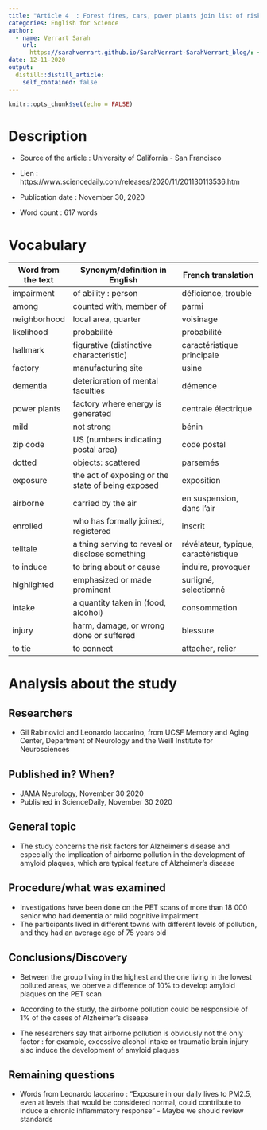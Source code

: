 ```yaml
---
title: "Article 4  : Forest fires, cars, power plants join list of risk factors for Alzheimer's disease"
categories: English for Science
author:
  - name: Verrart Sarah
    url:
      https://sarahverrart.github.io/SarahVerrart-SarahVerrart_blog/: {}
date: 12-11-2020
output:
  distill::distill_article:
    self_contained: false
---
```


```r
knitr::opts_chunk$set(echo = FALSE)
```

# Description

  - Source of the article : University of California - San Francisco
  
  - Lien : https://www.sciencedaily.com/releases/2020/11/201130113536.htm
  
  - Publication date : November 30, 2020
  
  - Word count : 617 words
  
# Vocabulary 
  
| Word from the text | Synonym/definition in English                     | French translation                   |
|--------------------|---------------------------------------------------|--------------------------------------|
| impairment         | of ability : person                               | déficience, trouble                  |
| among              | counted with, member of                           | parmi                                |
| neighborhood       | local area, quarter                               | voisinage                            |
| likelihood         | probabilité                                       | probabilité                          |
| hallmark           | figurative (distinctive characteristic)           | caractéristique principale           |
| factory            | manufacturing site                                | usine                                |
| dementia           | deterioration of mental faculties                 | démence                              |
| power plants       | factory where energy is generated                 | centrale électrique                  |
| mild               | not strong                                        | bénin                                |
| zip code           | US (numbers indicating postal area)               | code postal                          |
| dotted             | objects: scattered                                | parsemés                             |
| exposure           | the act of exposing or the state of being exposed | exposition                           |
| airborne           | carried by the air                                | en suspension, dans l'air            |
| enrolled           | who has formally joined, registered               | inscrit                              |
| telltale           | a thing serving to reveal or disclose something   | révélateur, typique, caractéristique |
| to induce          | to bring about or cause                           | induire, provoquer                   |
| highlighted        | emphasized or made prominent                      | surligné, selectionné                |
| intake             | a quantity taken in (food, alcohol)               | consommation                         |
| injury             | harm, damage, or wrong done or suffered           | blessure                             |
| to tie             | to connect                                        | attacher, relier                     |

# Analysis about the study

## Researchers

- Gil Rabinovici and Leonardo Iaccarino, from UCSF Memory and Aging Center, Department of Neurology and the Weill Institute for Neurosciences

## Published in? When?

- JAMA Neurology, November 30 2020
- Published in ScienceDaily, November 30 2020

## General topic

- The study concerns the risk factors for Alzheimer's disease and especially the implication of airborne pollution in the development of amyloid plaques, which are typical feature of Alzheimer's disease

## Procedure/what was examined

- Investigations have been done on the PET scans of more than 18 000 senior who had dementia or mild cognitive impairment 
- The participants lived in different towns with different levels of pollution, and they had an average age of 75 years old 

## Conclusions/Discovery

- Between the group living in the highest and the one living in the lowest polluted areas, we oberve a difference of 10% to develop amyloid plaques on the PET scan

- According to the study, the airborne pollution could be responsible of 1% of the cases of Alzheimer's disease

- The researchers say that airborne pollution is obviously not the only factor : for example, excessive alcohol intake or traumatic brain injury also induce the development of amyloid plaques

## Remaining questions

- Words from Leonardo Iaccarino : "Exposure in our daily lives to PM2.5, even at levels that would be considered normal, could contribute to induce a chronic inflammatory response" - Maybe we should review standards 
